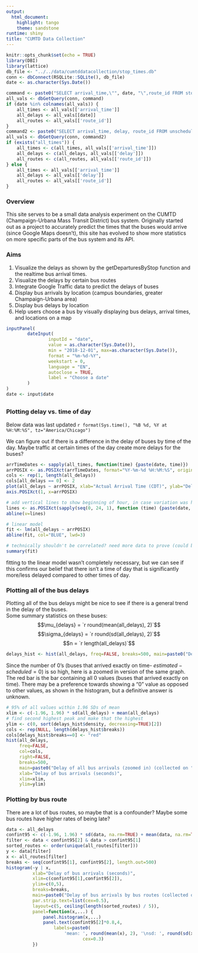```yaml
--- 
output: 
  html_document: 
    highlight: tango
    theme: sandstone
runtime: shiny
title: "CUMTD Data Collection"
---
```


```r
knitr::opts_chunk$set(echo = TRUE)
library(DBI)
library(lattice)
db_file <- "../../data/cumtddatacollection/stop_times.db"
conn <- dbConnect(RSQLite::SQLite(), db_file)
date <- as.character(Sys.Date())

command <- paste0("SELECT arrival_time,\"", date, "\",route_id FROM stop_times WHERE \"", date, "\" IS NOT NULL")
all_vals <- dbGetQuery(conn, command)
if (date %in% colnames(all_vals)) {
	all_times <- all_vals[['arrival_time']]
	all_delays <- all_vals[[date]]
	all_routes <- all_vals[['route_id']]
}
command2 <- paste0("SELECT arrival_time, delay, route_id FROM unscheduled_stops WHERE arrival_date LIKE \"", date, "\"")
all_vals <- dbGetQuery(conn, command2)
if (exists("all_times")) {
	all_times <- c(all_times, all_vals[['arrival_time']])
	all_delays <- c(all_delays, all_vals[['delay']])
	all_routes <- c(all_routes, all_vals[['route_id']])
} else {
	all_times <- all_vals[['arrival_time']]
	all_delays <- all_vals[['delay']]
	all_routes <- all_vals[['route_id']]
}
```

### Overview

This site serves to be a small data analysis experiment on the CUMTD (Champaign-Urbana Mass Transit District) bus system. Originally started out as a project to accurately predict the times that the buses would arrive (since Google Maps doesn't), this site has evolved to show more statistics on more specific parts of the bus system and its API.

<h3>Aims</h3>
1. Visualize the delays as shown by the getDeparturesByStop function and the realtime bus arrival times.
2. Visualize the delays by certain bus routes
3. Integrate Google Traffic data to predict the delays of buses
4. Display bus arrivals by location (campus boundaries, greater Champaign-Urbana area)
5. Display bus delays by location
6. Help users choose a bus by visually displaying bus delays, arrival times, and locations on a map

```r
inputPanel(
        dateInput(
                inputId = "date", 
                value = as.character(Sys.Date()), 
                min = "2018-12-01", max=as.character(Sys.Date()),
                format = "%m-%d-%Y",
                weekstart = 0,
                language = "EN",
                autoclose = TRUE,
                label = "Choose a date"
        )
)
date <- input$date
```
## {.tabset}

### Plotting delay vs. time of day

Below data was last updated `r format(Sys.time(), "%B %d, %Y at %H:%M:%S", tz="America/Chicago")`

We can figure out if there is a difference in the delay of buses by time of the day. Maybe traffic at certain times of the day create more delays for the buses?

```r
arrTimeDates <- sapply(all_times, function(time) {paste(date, time)})
arrPOSIX <- as.POSIXct(arrTimeDates, format="%Y-%m-%d %H:%M:%S", origin="1960-01-01")
cols <- rep(1, length(all_delays))
cols[all_delays == 0] <- 2
plot(all_delays ~ arrPOSIX, xlab="Actual Arrival Time (CDT)", ylab="Delay (sec)", main=paste("Delay of buses over Time of Day on", date), las=1, pch=20, col=cols)
axis.POSIXct(1, x=arrPOSIX)

# add vertical lines to show beginning of hour, in case variation was higher at the beginnning of the hour
lines <- as.POSIXct(sapply(seq(0, 24, 1), function (time) {paste(date, time)}), format="%Y-%m-%d %H")
abline(v=lines)

# linear model
fit <- lm(all_delays ~ arrPOSIX)
abline(fit, col="BLUE", lwd=3)

# technically shouldn't be correlated? need more data to prove (could be sample size causing less variability)
summary(fit)
```

fitting to the linear model wasn't completely necessary, but we can see if this confirms our belief that there isn't a time of day that is significantly more/less delayed compared to other times of day.

### Plotting all of the bus delays

Plotting all of the bus delays might be nice to see if there is a general trend in the delay of the buses.     
Some summary statistics on these buses:
$$\mu_{delays} = `r round(mean(all_delays), 2)`$$
$$\sigma_{delays} = `r round(sd(all_delays), 2)`$$
$$n = `r length(all_delays)`$$

``` r
delays_hist <- hist(all_delays, freq=FALSE, breaks=500, main=paste0("Delay of all bus arrivals (collected on ", date, ")"), xlab="Delay of bus arrivals (seconds)")
```

Since the number of 0's (buses that arrived exactly on time- $estimated - scheduled = 0$) is so high, here is a zoomed in version of the same graph. The red bar is the bar containing all 0 values (buses that arrived exactly on time). There may be a preference towards showing a "0" value as opposed to other values, as shown in the histogram, but a definitive answer is unknown.

``` r
# 95% of all values within 1.96 SDs of mean
xlim <- c(-1.96, 1.96) * sd(all_delays) + mean(all_delays)
# find second highest peak and make that the highest
ylim <- c(0, sort(delays_hist$density, decreasing=TRUE)[2])
cols <- rep(NULL, length(delays_hist$breaks))
cols[delays_hist$breaks==0] <- "red"
hist(all_delays,
     freq=FALSE,
     col=cols,
     right=FALSE,
     breaks=500, 
     main=paste0("Delay of all bus arrivals (zoomed in) (collected on ", date, ")"), 
     xlab="Delay of bus arrivals (seconds)", 
     xlim=xlim, 
     ylim=ylim)
```

### Plotting by bus route

There are a lot of bus routes, so maybe that is a confounder? Maybe some bus routes have higher rates of being late?

```r
data <- all_delays
confint95 <- c(-1.96, 1.96) * sd(data, na.rm=TRUE) + mean(data, na.rm=TRUE)
filter <- data < confint95[2] & data > confint95[1]
sorted_routes <- order(unique(all_routes[filter]))
y <- data[filter]
x <- all_routes[filter]
breaks <- seq(confint95[1], confint95[2], length.out=500)
histogram(~y | x,
          xlab="Delay of bus arrivals (seconds)",
          xlim=c(confint95[1],confint95[2]),
          ylim=c(0,5),
          breaks=breaks,
          main=paste0("Delay of bus arrivals by bus routes (collected on ", date, ")"),
          par.strip.text=list(cex=0.5),
          layout=c(5, ceiling(length(sorted_routes) / 5)),
          panel=function(x,...) {
              panel.histogram(x,...)
              panel.text(confint95[2]*0.8,4,
                  labels=paste0(
                      'mean: ', round(mean(x), 2), '\nsd: ', round(sd(x), 2), '\nn: ', length(x)),
                             cex=0.3)
          })
```
